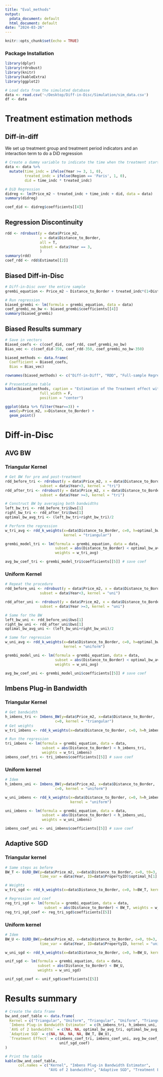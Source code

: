 ```yaml
---
title: "Eval_methods"
output:
  pdata_document: default
  html_document: default
date: "2024-03-26"
---
```


```r
knitr::opts_chunk$set(echo = TRUE)
```

### Package Installation
```r
library(dplyr)
library(rdrobust)
library(knitr)
library(kableExtra)
library(ggplot2)
```

```r
# Load data from the simulated database
data <- read.csv('~/Desktop/Diff-in-Disc/Simulation/sim_data.csv')
df <- data
```
# Treatment estimation methods
## Diff-in-diff
We set up treatment group and treatment period indicators and an interaction term to do a DiD regression
```r
# Create a dummy variable to indicate the time when the treatment started
data <- data %>%
  mutate(time_indc = ifelse(Year >= 3, 1, 0),
         treated_indc = ifelse(Region == 'Paris', 1, 0),
         did = time_indc * treated_indc)

# DiD Regression 
didreg <- lm(Price_m2 ~ treated_indc + time_indc + did, data = data)
summary(didreg)

coef_did <- didreg$coefficients[[4]]
```

## Regression Discontinuity
```r
rdd <- rdrobust(y = data$Price_m2,
                x = data$Distance_to_Border, 
                all = T,
                subset = data$Year == 3,
                )
summary(rdd)
coef_rdd <- rdd$Estimate[[2]]
```

## Biased Diff-in-Disc
```r
# Diff-in-Disc over the entire sample
grembi_equation <- Price_m2 ~ Distance_to_Border + treated_indc*(1+Distance_to_Border)+time_indc*(1+Distance_to_Border) +did*(1+Distance_to_Border)

# Run regression
biased_grembi <- lm(formula = grembi_equation, data = data)
coef_grembi_no_bw <- biased_grembi$coefficients[[4]]
summary(biased_grembi)
```

## Biased Results summary
```r
# Save in vectors
Biased_coefs <- c(coef_did, coef_rdd, coef_grembi_no_bw)
Bias_vec <- c(coef_did-350, coef_rdd-350, coef_grembi_no_bw-350)

biased_methods <- data.frame(
  Coefficient = Biased_coefs,
  Bias = Bias_vec)

rownames(biased_methods) <- c("Diff-in-Diff", "RDD", "Full-sample Regression")

# Presentations table
kable(biased_methods, caption = "Estimation of the Treatment effect with different methods") %>% kable_styling(bootstrap_options = c("striped", "hover", "condensed"), 
                full_width = F, 
                position = "center")
```


```r
ggplot(data %>% filter(Year==3)) + 
  aes(y=Price_m2, x=Distance_to_Border) + 
  geom_point()
```

# Diff-in-Disc

## AVG BW
### Triangular Kernel
```r
# Get BW for pre and post-treatment
rdd_before_tri <- rdrobust(y = data$Price_m2, x = data$Distance_to_Border, all = T,
                subset = data$Year<3, kernel = "tri")
rdd_after_tri <- rdrobust(y = data$Price_m2, x = data$Distance_to_Border, all = T,
                subset = data$Year >=3, kernel = "tri")

# Construct BW by averaging both bandwidths
left_bw_tri <- rdd_before_tri$bws[1]
right_bw_tri <- rdd_after_tri$bws[1]
optimal_bw_avg_tri <- (left_bw_tri+right_bw_tri)/2

# Perform the regression
w_tri_avg <- rdd_k_weights(x=data$Distance_to_Border, c=0, h=optimal_bw_avg_tri, 
                           kernel = "triangular")

grembi_model_tri <- lm(formula = grembi_equation, data = data,
                       subset = abs(Distance_to_Border) < optimal_bw_avg_tri,
                       weights = w_tri_avg)

avg_bw_coef_tri <- grembi_model_tri$coefficients[[5]] # save coef
```

### Uniform Kernel
```r
# Repeat the procedure
rdd_before_uni <- rdrobust(y = data$Price_m2, x = data$Distance_to_Border, all = T,
                subset = data$Year<3, kernel = "uni")

rdd_after_uni <- rdrobust(y = data$Price_m2, x = data$Distance_to_Border, all = T,
                subset = data$Year >=3, kernel = "uni")

# Same for the BW
left_bw_uni <- rdd_before_uni$bws[1]
right_bw_uni <- rdd_after_uni$bws[1]
optimal_bw_avg_uni <- (left_bw_uni+right_bw_uni)/2

# Same for regression
w_uni_avg <- rdd_k_weights(x=data$Distance_to_Border, c=0, h=optimal_bw_avg_uni, 
                           kernel = "uniform")

grembi_model_uni <- lm(formula = grembi_equation, data = data,
                       subset = abs(Distance_to_Border) < optimal_bw_avg_uni,
                       weights = w_uni_avg)

avg_bw_coef_uni <- grembi_model_uni$coefficients[[5]] # save coef
```

## Imbens Plug-in Bandwidth
### Triangular Kernel
```r
# Get bandwidth
h_imbens_tri <- Imbens_BW(y=data$Price_m2, x=data$Distance_to_Border,
                       c=0, kernel = "triangular")
# Get weights
w_tri_imbens <- rdd_k_weights(x=data$Distance_to_Border, c=0, h=h_imbens_tri)

# Run the regression
tri_imbens <- lm(formula = grembi_equation, data = data,
                 subset = abs(Distance_to_Border) < h_imbens_tri, 
                 weights = w_tri_imbens)
imbens_coef_tri <- tri_imbens$coefficients[[5]] # save coef
```

### Uniform kernel 
```r
# Idem
h_imbens_uni <- Imbens_BW(y=data$Price_m2, x=data$Distance_to_Border,
                       c=0, kernel = "uniform")

w_uni_imbens <- rdd_k_weights(x=data$Distance_to_Border, c=0, h=h_imbens_uni, 
                              kernel = "uniform")

uni_imbens <- lm(formula = grembi_equation, data = data,
                 subset = abs(Distance_to_Border) < h_imbens_uni, 
                 weights = w_uni_imbens)

imbens_coef_uni <- uni_imbens$coefficients[[5]] # save coef

```

## Adaptive SGD
### Triangular kernel
```r
# Same steps as before
BW_T <- DiRD_BW(y=data$Price_m2, x=data$Distance_to_Border, c=0, t0=3,
                time_var = data$Year, ID=data$PropertyID)$optimal_h[1]

# Weights
w_tri_sgd <- rdd_k_weights(x=data$Distance_to_Border, c=0, h=BW_T, kernel = "triangular")

# Regression and coef
reg_tri_sgd <- lm(formula = grembi_equation, data = data, 
                  subset = abs(Distance_to_Border) < BW_T, weights = w_tri_sgd)
reg_tri_sgd_coef <- reg_tri_sgd$coefficients[[5]]
```

### Uniform kernel 
```r
# Idem
BW_U <- DiRD_BW(y=data$Price_m2, x=data$Distance_to_Border, c=0, t0=3,
                time_var = data$Year, ID=data$PropertyID, kernel = "uniform")$optimal_h[1]

w_uni_sgd <- rdd_k_weights(x=data$Distance_to_Border, c=0, h=BW_U, kernel = "uniform")

unif_sgd <- lm(formula = grembi_equation, data = data, 
               subset = abs(Distance_to_Border) < BW_U,
               weights = w_uni_sgd)

unif_sgd_coef <- unif_sgd$coefficients[[5]]
```

# Results summary
```r
# Create the data frame
bw_and_coef_table <- data.frame(
  Kernel = c("Triangular", "Uniform", "Triangular", "Uniform", "Triangular", "Uniform"),
  `Imbens Plug-in Bandwidth Estimator` = c(h_imbens_tri, h_imbens_uni, NA, NA, NA, NA),
  `AVG of 2 bandwidths` = c(NA, NA, optimal_bw_avg_tri, optimal_bw_avg_uni, NA, NA),
  `Adaptive SGD` = c(NA, NA, NA, NA, BW_T, BW_U),
  `Treatment Effect` = c(imbens_coef_tri, imbens_coef_uni, avg_bw_coef_tri, avg_bw_coef_uni, reg_tri_sgd_coef,
                         unif_sgd_coef)
)

# Print the table
kable(bw_and_coef_table,
      col.names = c("Kernel", "Imbens Plug-in Bandwidth Estimator", 
                    "AVG of 2 bandwidths", "Adaptive SGD", "Treatment Effect"))

```

